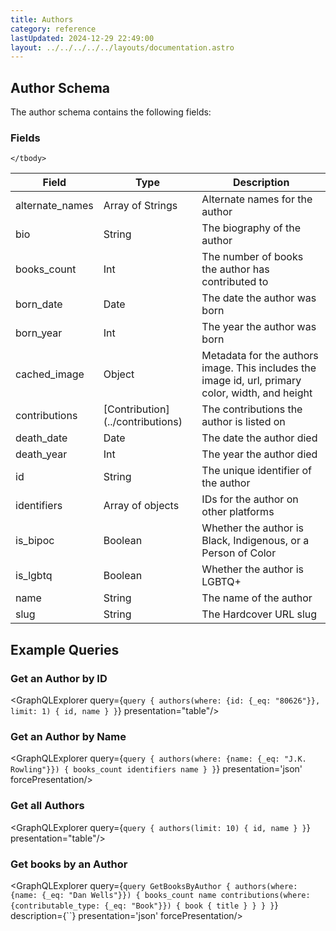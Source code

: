 ```yaml
---
title: Authors
category: reference
lastUpdated: 2024-12-29 22:49:00
layout: ../../../../../layouts/documentation.astro
---
```




## Author Schema

The author schema contains the following fields:

### Fields

<table>
    <thead>
    <tr>
        <th>Field</th>
        <th>Type</th>
        <th>Description</th>
    </tr>
    </thead>
    <tbody>
    <tr>
        <td>alternate_names</td>
        <td>Array of Strings</td>
        <td>Alternate names for the author</td>
    </tr>
    <tr>
        <td>bio</td>
        <td>String</td>
        <td>The biography of the author</td>
    </tr>
    <tr>
        <td>books_count</td>
        <td>Int</td>
        <td>The number of books the author has contributed to</td>
    </tr>
    <tr>
        <td>born_date</td>
        <td>Date</td>
        <td>The date the author was born</td>
    </tr>
    <tr>
        <td>born_year</td>
        <td>Int</td>
        <td>The year the author was born</td>
    </tr>
    <tr>
        <td>cached_image</td>
        <td>Object</td>
        <td>Metadata for the authors image. This includes the image id, url, primary color, width, and height</td>
    </tr>
    <tr>
        <td>contributions</td>
        <td>[Contribution](../contributions)</td>
        <td>The contributions the author is listed on</td>
    </tr>
    <tr>
        <td>death_date</td>
        <td>Date</td>
        <td>The date the author died</td>
    </tr>
    <tr>
        <td>death_year</td>
        <td>Int</td>
        <td>The year the author died</td>
    </tr>
    <tr>
        <td>id</td>
        <td>String</td>
        <td>The unique identifier of the author</td>
    </tr>
    <tr>
        <td>identifiers</td>
        <td>Array of objects</td>
        <td>IDs for the author on other platforms</td>
    </tr>
    <tr>
        <td>is_bipoc</td>
        <td>Boolean</td>
        <td>Whether the author is Black, Indigenous, or a Person of Color</td>
    </tr>
    <tr>
        <td>is_lgbtq</td>
        <td>Boolean</td>
        <td>Whether the author is LGBTQ+</td>
    </tr>
    <tr>
        <td>name</td>
        <td>String</td>
        <td>The name of the author</td>
    </tr>
    <tr>
        <td>slug</td>
        <td>String</td>
        <td>The Hardcover URL slug</td>
    </tr>

    </tbody>
</table>

## Example Queries

### Get an Author by ID

<GraphQLExplorer query={`
query {
    authors(where: {id: {_eq: "80626"}}, limit: 1) {
        id,
        name
    }
}
`} presentation="table"/>

### Get an Author by Name

<GraphQLExplorer query={`
query {
    authors(where: {name: {_eq: "J.K. Rowling"}}) {
        books_count
        identifiers
        name
    }
}
`} presentation='json' forcePresentation/>

### Get all Authors
<GraphQLExplorer query={`
query {
    authors(limit: 10) {
        id,
        name
    }
}
`} presentation="table"/>

### Get books by an Author
<GraphQLExplorer query={`
query GetBooksByAuthor {
    authors(where: {name: {_eq: "Dan Wells"}}) {
        books_count
        name
        contributions(where: {contributable_type: {_eq: "Book"}}) {
            book {
                title
            }
        }
    }
}
`} description={``} presentation='json' forcePresentation/>
